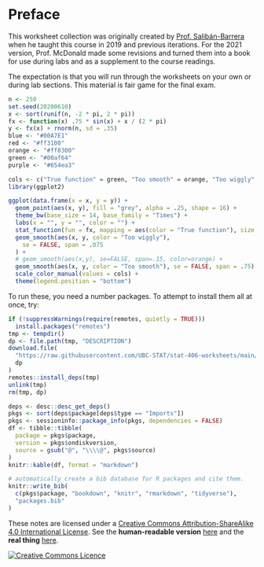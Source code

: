 # Preface {-}

This worksheet collection was originally created by [Prof. Salibán-Barrera](https://www.stat.ubc.ca/users/matias-salibian-barrera) when he taught this course in 2019 and previous iterations. For the 2021 version, Prof. McDonald made some revisions and turned them into a book for use during labs and as a supplement to the course readings.

The expectation is that you will run through the worksheets on your own or during lab sections. This material is fair game for the final exam.

```r
n <- 250
set.seed(20200610)
x <- sort(runif(n, -2 * pi, 2 * pi))
fx <- function(x) .75 * sin(x) + x / (2 * pi)
y <- fx(x) + rnorm(n, sd = .35)
blue <- "#00A7E1"
red <- "#ff3100"
orange <- "#ff8300"
green <- "#00af64"
purple <- "#654ea3"

cols <- c("True function" = green, "Too smooth" = orange, "Too wiggly" = purple)
library(ggplot2)

ggplot(data.frame(x = x, y = y)) +
  geom_point(aes(x, y), fill = "grey", alpha = .25, shape = 16) +
  theme_bw(base_size = 14, base_family = "Times") +
  labs(x = "", y = "", color = "") +
  stat_function(fun = fx, mapping = aes(color = "True function"), size = 2) +
  geom_smooth(aes(x, y, color = "Too wiggly"),
    se = FALSE, span = .075
  ) +
  # geom_smooth(aes(x,y), se=FALSE, span=.15, color=orange) +
  geom_smooth(aes(x, y, color = "Too smooth"), se = FALSE, span = .75) +
  scale_color_manual(values = cols) +
  theme(legend.position = "bottom")
```

To run these, you need a number packages. To attempt to install them all at once, try:

```r
if (!suppressWarnings(require(remotes, quietly = TRUE)))
  install.packages("remotes")
tmp <- tempdir()
dp <- file.path(tmp, "DESCRIPTION")
download.file(
  "https://raw.githubusercontent.com/UBC-STAT/stat-406-worksheets/main/DESCRIPTION",
  dp
)
remotes::install_deps(tmp)
unlink(tmp)
rm(tmp, dp)
```

```r
deps <- desc::desc_get_deps()
pkgs <- sort(deps$package[deps$type == "Imports"])
pkgs <- sessioninfo::package_info(pkgs, dependencies = FALSE)
df <- tibble::tibble(
  package = pkgs$package,
  version = pkgs$ondiskversion,
  source = gsub("@", "\\\\@", pkgs$source)
)
knitr::kable(df, format = "markdown")
```

```r
# automatically create a bib database for R packages and cite them.
knitr::write_bib(
  c(pkgs$package, "bookdown", "knitr", "rmarkdown", "tidyverse"),
  "packages.bib"
)
```


These notes are licensed under a <a rel="license" href="http://creativecommons.org/licenses/by-sa/4.0/">Creative Commons Attribution-ShareAlike 4.0 International License</a>.
See the **human-readable version** [here](https://creativecommons.org/licenses/by-sa/4.0/)
and the **real thing** [here](https://creativecommons.org/licenses/by-sa/4.0/legalcode). 

<a style="text-align:center" rel="license" href="http://creativecommons.org/licenses/by-sa/4.0/"><img alt="Creative Commons Licence" style="border-width:0" src="https://i.creativecommons.org/l/by-sa/4.0/88x31.png" /></a>
